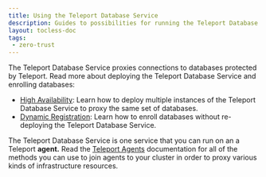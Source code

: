 ```yaml
---
title: Using the Teleport Database Service
description: Guides to possibilities for running the Teleport Database Service.
layout: tocless-doc
tags:
 - zero-trust
---
```


The Teleport Database Service proxies connections to databases protected by
Teleport. Read more about deploying the Teleport Database Service and
enrolling databases:

- [High Availability](ha.mdx): Learn how to deploy
  multiple instances of the Teleport Database Service to proxy the same set of
  databases.
- [Dynamic Registration](dynamic-registration.mdx): Learn how to enroll
  databases without re-deploying the Teleport Database Service.

The Teleport Database Service is one service that you can run on an a Teleport
**agent.** Read the [Teleport Agents](../../agents/introduction.mdx)
documentation for all of the methods you can use to join agents to your cluster
in order to proxy various kinds of infrastructure resources.
